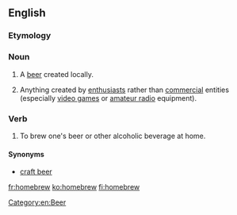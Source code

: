 ==English==
{{wikipedia}}
===Etymology===
{{compound|home|brew|lang=en}}

===Noun===
{{en-noun}}

# A [[beer]] created locally.
# {{context|informal|lang=en}} Anything created by [[enthusiast]]s rather than [[commercial]] entities (especially [[video game]]s or [[amateur radio]] equipment).

===Verb===
{{en-verb}}

# To brew one's beer or other alcoholic beverage at home.

====Synonyms====
* [[craft beer]]

[[Category:en:Beer]]

[[fr:homebrew]]
[[ko:homebrew]]
[[fi:homebrew]]